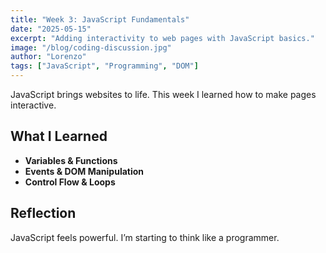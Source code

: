 ```yaml
---
title: "Week 3: JavaScript Fundamentals"
date: "2025-05-15"
excerpt: "Adding interactivity to web pages with JavaScript basics."
image: "/blog/coding-discussion.jpg"
author: "Lorenzo"
tags: ["JavaScript", "Programming", "DOM"]
---
```


JavaScript brings websites to life. This week I learned how to make pages interactive.

## What I Learned

- **Variables & Functions**
- **Events & DOM Manipulation**
- **Control Flow & Loops**

## Reflection

JavaScript feels powerful. I’m starting to think like a programmer.
